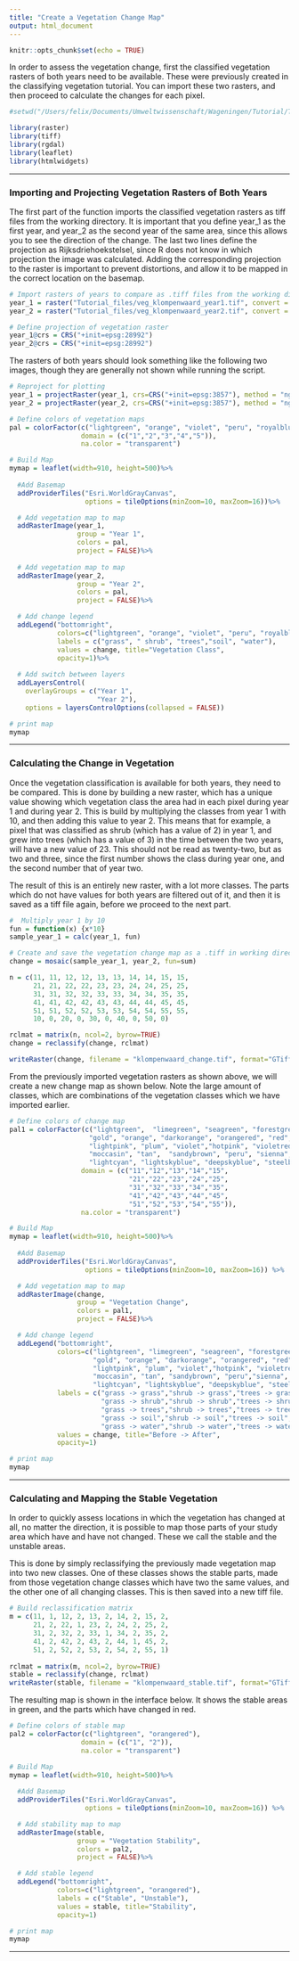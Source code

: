 ```yaml
---
title: "Create a Vegetation Change Map"
output: html_document
---
```


```r
knitr::opts_chunk$set(echo = TRUE)
```

In order to assess the vegetation change, first the classified vegetation rasters of both years need to be available. These were previously created in the classifying vegetation tutorial. You can import these two rasters, and then proceed to calculate the changes for each pixel.

```r
#setwd("/Users/felix/Documents/Umweltwissenschaft/Wageningen/Tutorial/Tutorial_files") # Set to working directory

library(raster)
library(tiff)
library(rgdal)
library(leaflet)
library(htmlwidgets)
```
***
### Importing and Projecting Vegetation Rasters of Both Years
The first part of the function imports the classified vegetation rasters as tiff files from the working directory. It is important that you define year_1 as the first year, and year_2 as the second year of the same area, since this allows you to see the direction of the change. The last two lines define the projection as Rijksdriehoekstelsel, since R does not know in which projection the image was calculated. Adding the corresponding projection to the raster is important to prevent distortions, and allow it to be mapped in the correct location on the basemap.

```r
# Import rasters of years to compare as .tiff files from the working directory
year_1 = raster("Tutorial_files/veg_klompenwaard_year1.tif", convert = TRUE)
year_2 = raster("Tutorial_files/veg_klompenwaard_year2.tif", convert = TRUE)

# Define projection of vegetation raster
year_1@crs = CRS("+init=epsg:28992")
year_2@crs = CRS("+init=epsg:28992")
```

The rasters of both years should look something like the following two images, though they are generally not shown while running the script.

```r
# Reproject for plotting
year_1 = projectRaster(year_1, crs=CRS("+init=epsg:3857"), method = "ngb")
year_2 = projectRaster(year_2, crs=CRS("+init=epsg:3857"), method = "ngb")

# Define colors of vegetation maps
pal = colorFactor(c("lightgreen", "orange", "violet", "peru", "royalblue"),
                  domain = (c("1","2","3","4","5")),
                  na.color = "transparent")

# Build Map
mymap = leaflet(width=910, height=500)%>%
  
  #Add Basemap
  addProviderTiles("Esri.WorldGrayCanvas",
                   options = tileOptions(minZoom=10, maxZoom=16))%>%

  # Add vegetation map to map
  addRasterImage(year_1, 
                 group = "Year 1", 
                 colors = pal, 
                 project = FALSE)%>%
  
  # Add vegetation map to map
  addRasterImage(year_2, 
                 group = "Year 2", 
                 colors = pal, 
                 project = FALSE)%>%

  # Add change legend
  addLegend("bottomright",
            colors=c("lightgreen", "orange", "violet", "peru", "royalblue"),
            labels = c("grass", " shrub", "trees","soil", "water"),
            values = change, title="Vegetation Class",
            opacity=1)%>%
 
  # Add switch between layers
  addLayersControl(
    overlayGroups = c("Year 1", 
                      "Year 2"),
    options = layersControlOptions(collapsed = FALSE))

# print map
mymap
```

***
### Calculating the Change in Vegetation

Once the vegetation classification is available for both years, they need to be compared. This is done by building a new raster, which has a unique value showing which vegetation class the area had in each pixel during year 1 and during year 2. This is build by multiplying the classes from year 1 with 10, and then adding this value to year 2. This means that for example, a pixel that was classified as shrub (which has a value of 2) in year 1, and grew into trees (which has a value of 3) in the time between the two years, will have a new value of 23. This should not be read as twenty-two, but as two and three, since the first number shows the class during year one, and the second number that of year two.

The result of this is an entirely new raster, with a lot more classes. The parts which do not have values for both years are filtered out of it, and then it is saved as a tiff file again, before we proceed to the next part.

```r
#  Multiply year 1 by 10
fun = function(x) {x*10}
sample_year_1 = calc(year_1, fun)

# Create and save the vegetation change map as a .tiff in working directory
change = mosaic(sample_year_1, year_2, fun=sum)

n = c(11, 11, 12, 12, 13, 13, 14, 14, 15, 15,
      21, 21, 22, 22, 23, 23, 24, 24, 25, 25,
      31, 31, 32, 32, 33, 33, 34, 34, 35, 35,
      41, 41, 42, 42, 43, 43, 44, 44, 45, 45,
      51, 51, 52, 52, 53, 53, 54, 54, 55, 55,
      10, 0, 20, 0, 30, 0, 40, 0, 50, 0) 

rclmat = matrix(n, ncol=2, byrow=TRUE)
change = reclassify(change, rclmat)

writeRaster(change, filename = "klompenwaard_change.tif", format="GTiff", overwrite = TRUE)
```

From the previously imported vegetation rasters as shown above, we will create a new change map as shown below. Note the large amount of classes, which are combinations of the vegetation classes which we have imported earlier.

```r
# Define colors of change map
pal1 = colorFactor(c("lightgreen",  "limegreen", "seagreen", "forestgreen","darkgreen",
                    "gold", "orange", "darkorange", "orangered", "red",
                    "lightpink", "plum", "violet","hotpink", "violetred",
                    "moccasin", "tan",  "sandybrown", "peru", "sienna",
                    "lightcyan", "lightskyblue", "deepskyblue", "steelblue", "royalblue"),
                  domain = (c("11","12","13","14","15",
                              "21","22","23","24","25", 
                              "31","32","33","34","35",
                              "41","42","43","44","45",
                              "51","52","53","54","55")),
                  na.color = "transparent")

# Build Map
mymap = leaflet(width=910, height=500)%>%
  
  #Add Basemap
  addProviderTiles("Esri.WorldGrayCanvas",
                   options = tileOptions(minZoom=10, maxZoom=16)) %>%

  # Add vegetation map to map
  addRasterImage(change, 
                 group = "Vegetation Change", 
                 colors = pal1, 
                 project = FALSE)%>%

  # Add change legend
  addLegend("bottomright",
            colors=c("lightgreen", "limegreen", "seagreen", "forestgreen","darkgreen",
                     "gold", "orange", "darkorange", "orangered", "red",
                     "lightpink", "plum", "violet","hotpink", "violetred",
                     "moccasin", "tan", "sandybrown", "peru","sienna",
                     "lightcyan", "lightskyblue", "deepskyblue", "steelblue", "royalblue"),
            labels = c("grass -> grass","shrub -> grass","trees -> grass","soil -> grass","water -> grass",
                       "grass -> shrub","shrub -> shrub","trees -> shrub","soil -> shrub","water -> shrub",
                       "grass -> trees","shrub -> trees","trees -> trees","soil -> trees","water -> trees",
                       "grass -> soil","shrub -> soil","trees -> soil","soil -> soil","water -> soil",
                       "grass -> water","shrub -> water","trees -> water","soil -> water","water -> water"),
            values = change, title="Before -> After",
            opacity=1)

# print map
mymap

```

***
### Calculating and Mapping the Stable Vegetation
In order to quickly assess locations in which the vegetation has changed at all, no matter the direction, it is possible to map those parts of your study area which have and have not changed. These we call the stable and the unstable areas.

This is done by simply reclassifying the previously made vegetation map into two new classes. One of these classes shows the stable parts, made from those vegetation change classes which have two the same values, and the other one of all changing classes. This is then saved into a new tiff file.

```r
# Build reclassification matrix
m = c(11, 1, 12, 2, 13, 2, 14, 2, 15, 2,
      21, 2, 22, 1, 23, 2, 24, 2, 25, 2,
      31, 2, 32, 2, 33, 1, 34, 2, 35, 2,
      41, 2, 42, 2, 43, 2, 44, 1, 45, 2,
      51, 2, 52, 2, 53, 2, 54, 2, 55, 1)
      
rclmat = matrix(m, ncol=2, byrow=TRUE)
stable = reclassify(change, rclmat)
writeRaster(stable, filename = "klompenwaard_stable.tif", format="GTiff", overwrite = TRUE)
```

The resulting map is shown in the interface below. It shows the stable areas in green, and the parts which have changed in red.

```r
# Define colors of stable map
pal2 = colorFactor(c("lightgreen", "orangered"),
                  domain = (c("1", "2")),
                  na.color = "transparent")

# Build Map
mymap = leaflet(width=910, height=500)%>%
  
  #Add Basemap
  addProviderTiles("Esri.WorldGrayCanvas",
                   options = tileOptions(minZoom=10, maxZoom=16)) %>%

  # Add stability map to map
  addRasterImage(stable, 
                 group = "Vegetation Stability", 
                 colors = pal2, 
                 project = FALSE)%>%

  # Add stable legend
  addLegend("bottomright",
            colors=c("lightgreen", "orangered"),
            labels = c("Stable", "Unstable"),
            values = stable, title="Stability",
            opacity=1)

# print map
mymap
```

***
